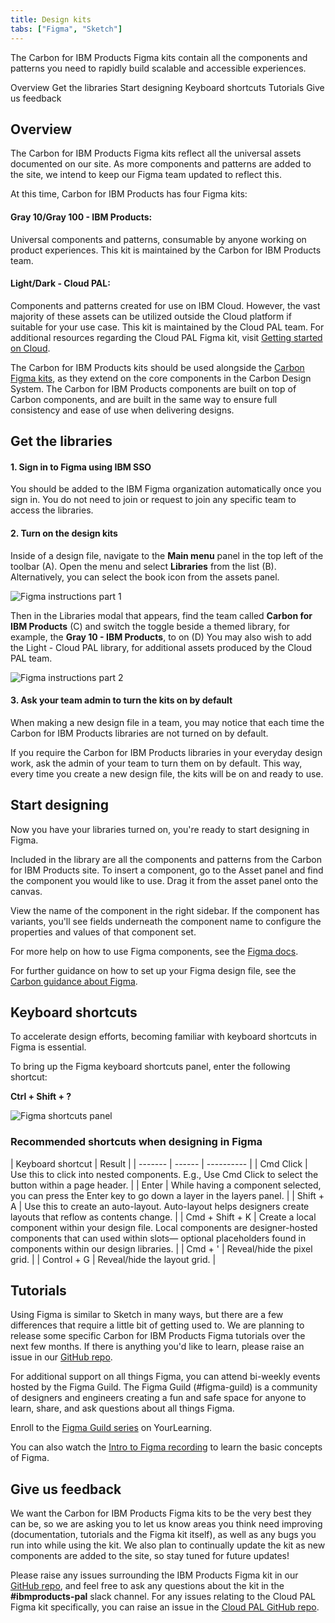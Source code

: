 ```yaml
---
title: Design kits
tabs: ["Figma", "Sketch"]
---
```


<PageDescription>

The Carbon for IBM Products Figma kits contain all the components and patterns you need to rapidly build scalable and accessible experiences.

</PageDescription>

<AnchorLinks>
<AnchorLink>Overview</AnchorLink>
<AnchorLink>Get the libraries</AnchorLink>
<AnchorLink>Start designing</AnchorLink>
<AnchorLink>Keyboard shortcuts</AnchorLink>
<AnchorLink>Tutorials</AnchorLink>
<AnchorLink>Give us feedback</AnchorLink>
</AnchorLinks>

## Overview 

The Carbon for IBM Products Figma kits reflect all the universal assets documented on our site. As more components and patterns are added to the site, we intend to keep our Figma team updated to reflect this.

At this time, Carbon for IBM Products has four Figma kits:

#### Gray 10/Gray 100 - IBM Products: 
Universal components and patterns, consumable by anyone working on product experiences. This kit is maintained by the Carbon for IBM Products team.

#### Light/Dark - Cloud PAL: 
Components and patterns created for use on IBM Cloud. However, the vast majority of these assets can be utilized outside the Cloud platform if suitable for your use case. This kit is maintained by the Cloud PAL team. For additional resources regarding the Cloud PAL Figma kit, visit [Getting started on Cloud](https://pages.github.ibm.com/cdai-design/cloud-pal/design-guidelines/getting-started/).

The Carbon for IBM Products kits should be used alongside the [Carbon Figma kits](https://www.carbondesignsystem.com/designing/kits/figma), as they extend on the core components in the Carbon Design System. The Carbon for IBM Products components are built on top of Carbon components, and are built in the same way to ensure full consistency and ease of use when delivering designs.

## Get the libraries 
#### 1. Sign in to Figma using IBM SSO
You should be added to the IBM Figma organization automatically once you sign in. You do not need to join or request to join any specific team to access the libraries.

#### 2. Turn on the design kits
Inside of a design file, navigate to the <strong>Main menu</strong> panel in the top left of the toolbar (A). Open the menu and select <strong>Libraries</strong> from the list (B). Alternatively, you can select the book icon from the assets panel.

<Row>
<Column colLg={8}>

![Figma instructions part 1](images/kits-figma-1.png)

</Column>
</Row>

Then in the Libraries modal that appears, find the team called <strong>Carbon for IBM Products</strong> (C) and switch the toggle beside a themed library, for example, the <strong>Gray 10 - IBM Products</strong>, to on (D) You may also wish to add the Light - Cloud PAL library, for additional assets produced by the Cloud PAL team.

<Row>
<Column colLg={8}>

![Figma instructions part 2](images/kits-figma-2.png)

</Column>
</Row>

#### 3. Ask your team admin to turn the kits on by default
When making a new design file in a team, you may notice that each time the Carbon for IBM Products libraries are not turned on by default.

If you require the Carbon for IBM Products libraries in your everyday design work, ask the admin of your team to turn them on by default. This way, every time you create a new design file, the kits will be on and ready to use.

## Start designing
Now you have your libraries turned on, you're ready to start designing in Figma.

Included in the library are all the components and patterns from the Carbon for IBM Products site. To insert a component, go to the Asset panel and find the component you would like to use. Drag it from the asset panel onto the canvas.

View the name of the component in the right sidebar. If the component has variants, you'll see fields underneath the component name to configure the properties and values of that component set.

For more help on how to use Figma components, see the [Figma docs](https://help.figma.com/hc/en-us/articles/360056440594-Create-and-use-variants#Use_variants).

For further guidance on how to set up your Figma design file, see the [Carbon guidance about Figma](https://www.carbondesignsystem.com/designing/kits/figma#start-designing).

## Keyboard shortcuts
To accelerate design efforts, becoming familiar with keyboard shortcuts in Figma is essential.

To bring up the Figma keyboard shortcuts panel, enter the following shortcut:

<strong>Ctrl + Shift + ?</strong>

<Row>
<Column colLg={8}>

![Figma shortcuts panel](images/Figma-toolbar.png)

</Column>
</Row>

### Recommended shortcuts when designing in Figma

| Keyboard shortcut    | Result   |
| ------- | ------ | ---------- |
| Cmd Click |  Use this to click into nested components. E.g., Use Cmd Click to select the button within a page header.           |
| Enter     |  While having a component selected, you can press the Enter key to go down a layer in the layers panel.        |
| Shift + A       |  Use this to create an auto-layout. Auto-layout helps designers create layouts that reflow as contents change.          |
| Cmd + Shift + K       |  Create a local component within your design file. Local components are designer-hosted components that can used within slots— optional placeholders found in components within our design libraries.          |
| Cmd + '     |  Reveal/hide the pixel grid.     |
| Control + G     |  Reveal/hide the layout grid.  |


## Tutorials
Using Figma is similar to Sketch in many ways, but there are a few differences that require a little bit of getting used to. We are planning to release some specific Carbon for IBM Products Figma tutorials over the next few months. If there is anything you'd like to learn, please raise an issue in our [GitHub repo](https://github.ibm.com/CDAI-design/pal/issues/new?assignees=&labels=Figma+kit&template=Figma-bug-enhancement-requests.md&title=Figma+kit).

For additional support on all things Figma, you can attend bi-weekly events hosted by the Figma Guild. The Figma Guild (#figma-guild) is a community of designers and engineers creating a fun and safe space for anyone to learn, share, and ask questions about all things Figma. 

Enroll to the [Figma Guild series](https://ec.yourlearning.ibm.com/w3/series/10200299?layout=grid) on YourLearning.

You can also watch the [Intro to Figma recording](https://secure.video.ibm.com/channel/23570833/playlist/641336/video/130750615) to learn the basic concepts of Figma.

## Give us feedback
We want the Carbon for IBM Products Figma kits to be the very best they can be, so we are asking you to let us know areas you think need improving (documentation, tutorials and the Figma kit itself), as well as any bugs you run into while using the kit. We also plan to continually update the kit as new components are added to the site, so stay tuned for future updates!

Please raise any issues surrounding the IBM Products Figma kit in our [GitHub repo](https://github.ibm.com/CDAI-design/pal/issues/new?assignees=&labels=Figma+kit&template=Figma-bug-enhancement-requests.md&title=Figma+kit), and feel free to ask any questions about the kit in the <strong>#ibmproducts-pal</strong> slack channel. For any issues relating to the Cloud PAL Figma kit specifically, you can raise an issue in the [Cloud PAL GitHub repo](https://github.ibm.com/CDAI-design/cloud-pal/issues/new?assignees=morganadalmeida%2C+Asha-Newsom%2C+kcamelo&labels=Figma&template=figma-bug-or-enhancement-report.md&title=%5BFigma+bug+%26+enhancements%5D).
